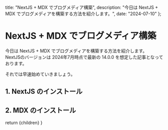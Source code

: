   title: "NextJS + MDX でブログメディア構築",
  description: "今日は NextJS + MDX でブログメディアを構築する方法を紹介します。",
  date: "2024-07-10"
};

# NextJS + MDX でブログメディア構築

今日は NextJS + MDX でブログメディアを構築する方法を紹介します。
NextJSのバージョンは 2024年7月時点で最新の 14.0.0 を想定した記事となっております。

それでは早速始めていきましょう。


## 1. NextJS のインストール

## 2. MDX のインストール



  return <BlogLayout>{children}</BlogLayout>
}
